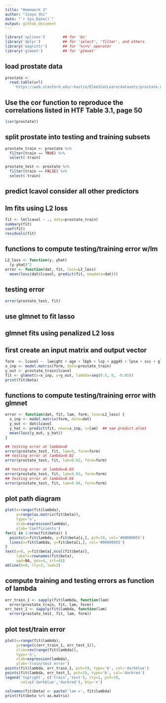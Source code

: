 ```yaml
---
title: "Homework 3"
author: "Jiayu Shi"
date: "`r Sys.Date()`"
output: github_document
---
```


```r
library('splines')        ## for 'bs'
library('dplyr')          ## for 'select', 'filter', and others
library('magrittr')       ## for '%<>%' operator
library('glmnet')         ## for 'glmnet'
```

## load prostate data
```r
prostate <- 
  read.table(url(
    'https://web.stanford.edu/~hastie/ElemStatLearn/datasets/prostate.data'))
```

## Use the cor function to reproduce the correlations listed in HTF Table 3.1, page 50

```r
(cor(prostate))
```



## split prostate into testing and training subsets

```r
prostate_train <- prostate %>%
  filter(train == TRUE) %>% 
  select(-train)

prostate_test <- prostate %>%
  filter(train == FALSE) %>% 
  select(-train)
```

## predict lcavol consider all other predictors
## lm fits using L2 loss
```r
fit <- lm(lcavol ~ ., data=prostate_train)
summary(fit)
coef(fit)
residuals(fit)
```

## functions to compute testing/training error w/lm

```r
L2_loss <- function(y, yhat)
  (y-yhat)^2
error <- function(dat, fit, loss=L2_loss)
  mean(loss(dat$lcavol, predict(fit, newdata=dat)))
```

## testing error

```r
error(prostate_test, fit)
```



## use glmnet to fit lasso
## glmnet fits using penalized L2 loss
## first create an input matrix and output vector

```r
form  <- lcavol ~  lweight + age + lbph + lcp + pgg45 + lpsa + svi + gleason
x_inp <- model.matrix(form, data=prostate_train)
y_out <- prostate_train$lcavol
fit <- glmnet(x=x_inp, y=y_out, lambda=seq(0.5, 0, -0.05))
print(fit$beta)
```

## functions to compute testing/training error with glmnet
```r
error <- function(dat, fit, lam, form, loss=L2_loss) {
  x_inp <- model.matrix(form, data=dat)
  y_out <- dat$lcavol
  y_hat <- predict(fit, newx=x_inp, s=lam)  ## see predict.elnet
  mean(loss(y_out, y_hat))
}
```

```r
## testing error at lambda=0
error(prostate_test, fit, lam=0, form=form)
## testing error at lambda=0.02
error(prostate_test, fit, lam=0.02, form=form)

## testing error at lambda=0.03
error(prostate_test, fit, lam=0.03, form=form)
## testing error at lambda=0.04
error(prostate_test, fit, lam=0.04, form=form)

```


## plot path diagram

```r
plot(x=range(fit$lambda),
     y=range(as.matrix(fit$beta)),
     type='n',
     xlab=expression(lambda),
     ylab='Coefficients')
for(i in 1:nrow(fit$beta)) {
  points(x=fit$lambda, y=fit$beta[i,], pch=19, col='#00000055')
  lines(x=fit$lambda, y=fit$beta[i,], col='#00000055')
}
text(x=0, y=fit$beta[,ncol(fit$beta)], 
     labels=rownames(fit$beta),
     xpd=NA, pos=4, srt=45)
abline(h=0, lty=3, lwd=2)
```



## compute training and testing errors as function of lambda

```r

err_train_1 <- sapply(fit$lambda, function(lam) 
  error(prostate_train, fit, lam, form))
err_test_1 <- sapply(fit$lambda, function(lam) 
  error(prostate_test, fit, lam, form))
```


## plot test/train error

```r
plot(x=range(fit$lambda),
     y=range(c(err_train_1, err_test_1)),
     xlim=rev(range(fit$lambda)),
     type='n',
     xlab=expression(lambda),
     ylab='train/test error')
points(fit$lambda, err_train_1, pch=19, type='b', col='darkblue')
points(fit$lambda, err_test_1, pch=19, type='b', col='darkred')
legend('topright', c('train','test'), lty=1, pch=19,
       col=c('darkblue','darkred'), bty='n')

colnames(fit$beta) <- paste('lam =', fit$lambda)
print(fit$beta %>% as.matrix)
```




